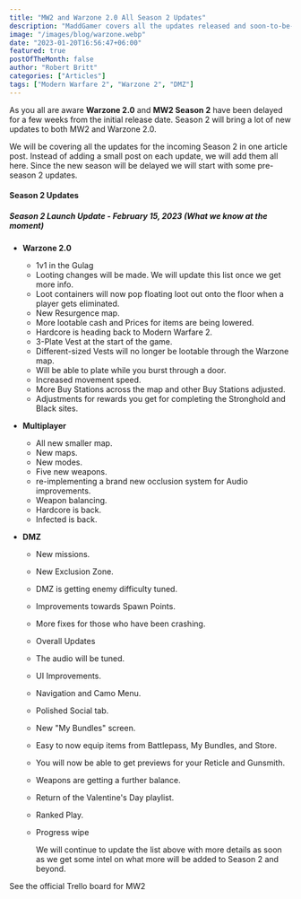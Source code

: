 ```yaml
---
title: "MW2 and Warzone 2.0 All Season 2 Updates"
description: "MaddGamer covers all the updates released and soon-to-be-released updates in Season 2. Stay updated with Season 2 of the Call of Duty franchise."
image: "/images/blog/warzone.webp"
date: "2023-01-20T16:56:47+06:00"
featured: true
postOfTheMonth: false
author: "Robert Britt"
categories: ["Articles"]
tags: ["Modern Warfare 2", "Warzone 2", "DMZ"]
---
```


As you all are aware **Warzone 2.0** and **MW2 Season 2** have been delayed for a few weeks from the initial release date. Season 2 will bring a lot of new updates to both MW2 and Warzone 2.0.

We will be covering all the updates for the incoming Season 2 in one article post. Instead of adding a small post on each update, we will add them all here. Since the new season will be delayed we will start with some pre-season 2 updates.

#### Season 2 Updates

##### Season 2 Launch Update - February 15, 2023 (What we know at the moment)

- **Warzone 2.0**
  - 1v1 in the Gulag
  - Looting changes will be made. We will update this list once we get more info.
  - Loot containers will now pop floating loot out onto the floor when a player gets eliminated.
  - New Resurgence map.
  - More lootable cash and Prices for items are being lowered.
  - Hardcore is heading back to Modern Warfare 2.
  - 3-Plate Vest at the start of the game.
  - Different-sized Vests will no longer be lootable through the Warzone map.
  - Will be able to plate while you burst through a door.
  - Increased movement speed.
  - More Buy Stations across the map and other Buy Stations adjusted.
  - Adjustments for rewards you get for completing the Stronghold and Black sites.
- **Multiplayer**
  - All new smaller map.
  - New maps.
  - New modes.
  - Five new weapons.
  - re-implementing a brand new occlusion system for Audio improvements.
  - Weapon balancing.
  - Hardcore is back.
  - Infected is back.
- **DMZ**

  - New missions.
  - New Exclusion Zone.
  - DMZ is getting enemy difficulty tuned.
  - Improvements towards Spawn Points.
  - More fixes for those who have been crashing.
  - Overall Updates
  - The audio will be tuned.
  - UI Improvements.
  - Navigation and Camo Menu.
  - Polished Social tab.
  - New "My Bundles" screen.
  - Easy to now equip items from Battlepass, My Bundles, and Store.
  - You will now be able to get previews for your Reticle and Gunsmith.
  - Weapons are getting a further balance.
  - Return of the Valentine's Day playlist.
  - Ranked Play.
  - Progress wipe

    We will continue to update the list above with more details as soon as we get some intel on what more will be added to Season 2 and beyond.

See the official Trello board for MW2
